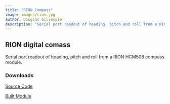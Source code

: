 ```yaml
---
title: "RION Compass"
image: images/rion.jpg
author: Douglas Gillespie
description: "Serial port readout of heading, pitch and roll from a RION HCM508 compass module."
---
```


## RION digital comass

Serial port readout of heading, pitch and roll from a RION HCM508 compass module.

### Downloads

[Source Code](https://github.com/douggillespie/rioncompass)

[Built Module](https://github.com/douggillespie/rioncompass/releases)
